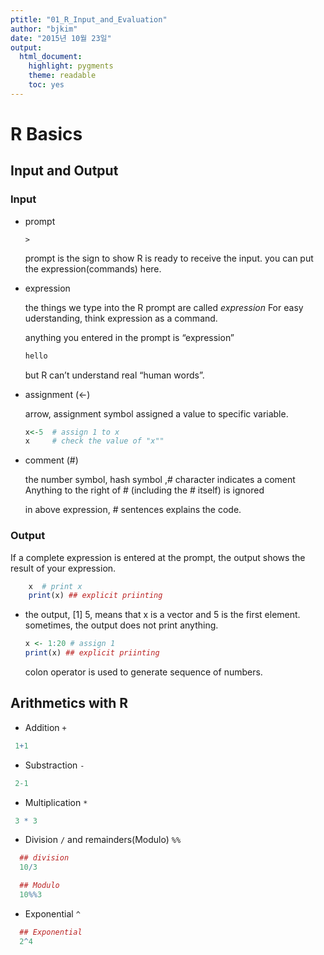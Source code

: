```yaml
---
ptitle: "01_R_Input_and_Evaluation"
author: "bjkim"
date: "2015년 10월 23일"
output: 
  html_document: 
    highlight: pygments
    theme: readable
    toc: yes
---
```

# R Basics

## Input and Output

### Input

* prompt

    ```
    >
    ```

    prompt is the sign to show R is ready to receive the input.
    you can put the expression(commands) here.

* expression

    the things we type into the R prompt are called *expression*
    For easy uderstanding, think expression as a command.

    anything you entered in the prompt is "expression"

    ```r
    hello

    ```
  
    but R can't understand real "human words". 
  
* assignment (<-)
    
    arrow, assignment symbol assigned a value to specific variable.

    ```r
    x<-5  # assign 1 to x
    x     # check the value of "x""
    ```

* comment (\#)

    the number symbol, hash symbol ,\# character indicates a coment
    Anything to the right of \# (including the \# itself) is ignored 
    
    in above expression, \# sentences explains the code.
    
### Output
  If a complete expression is entered at the prompt, the output shows the result of your expression.
  
````r
    x  # print x
    print(x) ## explicit priinting
````

* the output, [1] 5, means that x is a vector and 5 is the first element.
  sometimes, the output does not print anything.

    ````r
    x <- 1:20 # assign 1 
    print(x) ## explicit priinting
    ````

    colon operator is used to generate sequence of numbers.
    
## Arithmetics with R

- Addition `+`
```r
 1+1
```

- Substraction `-`

```r
 2-1

```

- Multiplication `*`

```r
 3 * 3
```

- Division `/` and remainders(Modulo) `%%`

```r
  ## division
  10/3 

  ## Modulo
  10%%3
```

- Exponential `^`

```r
  ## Exponential
  2^4

```

